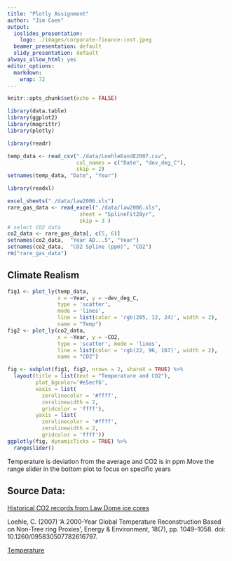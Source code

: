 ```yaml
---
title: "Plotly Assignment"
author: "Jim Coen"
output:
  ioslides_presentation:
    logo: ./images/corporate-finance-inst.jpeg
  beamer_presentation: default
  slidy_presentation: default
always_allow_html: yes
editor_options: 
  markdown: 
    wrap: 72
---
```


```r
knitr::opts_chunk$set(echo = FALSE)

library(data.table)
library(ggplot2)
library(magrittr)
library(plotly)
```


<style>
div.footnotes {
  position: absolute;
  bottom: 0;
  margin-bottom: 10px;
  width: 80%;
  font-size: 0.6em;
}
</style>

<script src="https://ajax.googleapis.com/ajax/libs/jquery/3.1.1/jquery.min.js"></script>
<script>
$(document).ready(function() {
  $('slide:not(.backdrop):not(.title-slide)').append('<div class=\"footnotes\">');

  $('footnote').each(function(index) {
    var text  = $(this).html();
    var fnNum = (index+1).toString();
    $(this).html(fnNum.sup());

    var footnote   = fnNum + '. ' + text + '<br/>';
    var oldContent = $(this).parents('slide').children('div.footnotes').html();
    var newContent = oldContent + footnote;
    $(this).parents('slide').children('div.footnotes').html(newContent);
  });
});
</script>


```r
library(readr)

temp_data <- read_csv("./data/LoehleEandE2007.csv", 
                      col_names = c("Date", "dev_deg_C"), 
                      skip = 2)
setnames(temp_data, "Date", "Year")
```


```r
library(readxl)

excel_sheets("./data/law2006.xls")
rare_gas_data <- read_excel("./data/law2006.xls", 
                       sheet = "SplineFit20yr",
                       skip = 3 )
# select CO2 data
co2_data <- rare_gas_data[, c(5, 6)]
setnames(co2_data,  "Year AD...5", "Year")
setnames(co2_data,  "CO2 Spline (ppm)", "CO2")
rm("rare_gas_data")
```

## Climate Realism

```r
fig1 <- plot_ly(temp_data, 
                x = ~Year, y = ~dev_deg_C, 
                type = 'scatter', 
                mode = 'lines',
                line = list(color = 'rgb(205, 12, 24)', width = 2),
                name = "Temp") 
fig2 <- plot_ly(co2_data, 
                x = ~Year, y = ~CO2, 
                type = 'scatter', mode = 'lines',
                line = list(color = 'rgb(22, 96, 167)', width = 2),
                name = "CO2") 

fig <- subplot(fig1, fig2, nrows = 2, shareX = TRUE) %>% 
  layout(title = list(text = "Temperature and CO2"),
         plot_bgcolor='#e5ecf6', 
         xaxis = list( 
           zerolinecolor = '#ffff', 
           zerolinewidth = 2, 
           gridcolor = 'ffff'), 
         yaxis = list( 
           zerolinecolor = '#ffff', 
           zerolinewidth = 2, 
           gridcolor = 'ffff')) 
ggplotly(fig, dynamicTicks = TRUE) %>%
  rangeslider() 

```
Temperature is deviation from the average and CO2 is in ppm.<footnote>Move the range slider in the bottom plot to focus on specific years</footnote>

## Source Data:

[Historical CO2 records from Law Dome ice cores](https://view.officeapps.live.com/op/view.aspx?src=https%3A%2F%2Fwww.ncei.noaa.gov%2Fpub%2Fdata%2Fpaleo%2Ficecore%2Fantarctica%2Flaw%2Flaw2006.xls&wdOrigin=BROWSELINK)

Loehle, C. (2007) ‘A 2000-Year Global Temperature Reconstruction Based on Non-Tree ring Proxies’, Energy & Environment, 18(7), pp. 1049–1058. doi: 10.1260/095830507782616797.

[Temperature](https://www.ncasi.org/?s=2000+year+global+temperature+non-tree+ring+loehle)
